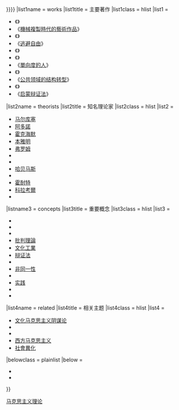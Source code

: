 {{Sidebar with collapsible lists
|name = 法蘭克福學派
|pretitle = [[:Category:法兰克福学派|系列]]条目
|title = [[法蘭克福學派]]
|image = [[File:AdornoHorkheimerHabermasbyJeremyJShapiro2.png|180px]]
|headingstyle = border-top:1px solid #aaa;background:transparent;text-align:center;
|listtitlestyle = border-top:1px solid #aaa;background:transparent;text-align:center;
|expanded = {{{expanded|{{{selected|{{{1|}}}}}}}}}
|list1name = works
|list1title = 主要著作
|list1class = hlist
|list1 =
* 《{{link-en|理性和革命|Reason and Revolution}}》
* 《[[機械複製時代的藝術作品]]》
* 《{{link-en|殘蝕的理性|Eclipse of Reason (Horkheimer)}}》
* 《[[逃避自由]]》
* 《{{link-en|最小道德學|Minima Moralia}}》
* 《{{link-en|愛欲與文明|Eros and Civilization}}》
* 《[[單向度的人]]》
* 《{{link-en|否定的辯證法|Negative Dialectics}}》
* 《[[公共领域的结构转型]]》
* 《{{link-en|溝通行動理論|The Theory of Communicative Action}}》
* 《[[启蒙辩证法]]》
|list2name = theorists
|list2title = 知名理论家
|list2class = hlist
|list2 =
* [[赫伯特·马尔库塞|马尔库塞]]
* [[狄奧多·阿多諾|阿多諾]]
* [[麥克斯·霍克海默|霍克海默]]
* [[瓦尔特·本雅明|本雅明]]
* [[埃里希·弗罗姆|弗罗姆]]
* {{tsl|en|Friedrich Pollock|佛里德里西·波洛克|波洛克}}
* {{tsl|en|Leo Löwenthal|里奧·洛文塔爾|洛文塔爾}}
* [[尤尔根·哈贝马斯|哈贝马斯]]
* {{tsl|en|Alfred Schmidt (philosopher)|阿爾弗雷德·施密特 (哲學家)|施密特}}
* [[阿克塞尔·霍耐特|霍耐特]]
* [[齊格弗里德·科拉考爾|科拉考爾]]
* {{tsl|en|Otto Kirchheimer|奥托·基希海默尔|基希海默尔}}
|listname3 = concepts
|list3title = 重要概念
|list3class = hlist
|list3 =
* {{tsl|en|Advanced capitalism|发达资本主义}}
* {{tsl|en|Antipositivism|反实证主义}}
* {{tsl|en|Communicative rationality|沟通理性}}
* [[批判理論]]
* [[文化工業]]
* [[辩证法]]
* {{tsl|en|Legitimation crisis|合法性危机}}
* [[身份认同|非同一性]]
* {{tsl|en|Popular culture studies|大众文化研究|大众文化}}
* [[实践 (哲学)|实践]]
* {{tsl|en|Privatism|私利主義}}
* {{tsl|en|Freudo-Marxism|弗洛伊德-马克思主义|精神分析}}
|list4name = related
|list4title = 相关主题
|list4class = hlist
|list4 =
* [[文化马克思主义阴谋论]]
* {{tsl|en|Freudo-Marxism|弗洛伊德-马克思主义}}
* {{tsl|en|Marxist humanism|马克思人文主义}}
* [[西方马克思主义]]
* [[社會異化]]
|belowclass = plainlist
|below =
* {{portal-inline|哲学|size=tiny}}
* {{portal-inline|社会|size=tiny}}
}}<noinclude>{{collapsible lists option|listnames="works", "theorists", "concepts", "related"|example=concepts}}
[[Category:社会主义模板|马克思主义理论]]
[[Category:系列條目側面模板|{{PAGENAME}}]]</noinclude>